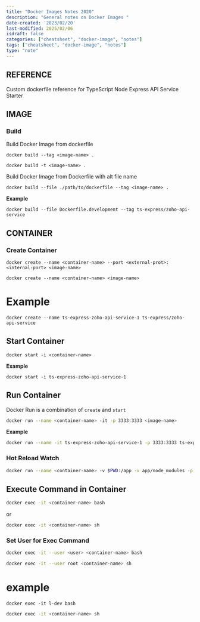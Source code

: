 ```yaml
---
title: "Docker Images Notes 2020"
description: "General notes on Docker Images "
date-created: '2023/02/20'
last-modified: 2025/02/06
isdraft: false
categories: ["cheatsheet", "docker-image", "notes"]
tags: ["cheatsheet", "docker-image", "notes"]
type: "note"
---
```


## REFERENCE  

Custom dockerfile reference for TypeScript Node Express API Service Starter

## IMAGE

### Build

Build Docker Image from dockerfile

`docker build --tag <image-name> .`

`docker build -t <image-name> .`  

Build Docker Image from Dockerfile with alt file name

`docker build --file ./path/to/dockerfile --tag <image-name> .`

**Example**

`docker build --file Dockerfile.development --tag ts-express/zoho-api-service`

## CONTAINER 

### Create Container

`docker create --name <container-name> --port <external-prot>:<internal-port> <image-name>`

`docker create --name <container-name> <image-name>`

  

# Example

`docker create --name ts-express-zoho-api-service-1 ts-express/zoho-api-service`

  
  

## Start Container

`docker start -i <container-name>`

**Example**

`docker start -i ts-express-zoho-api-service-1`

  

## Run Container

Docker Run is a combination of `create` and `start`

```sh
docker run --name <container-name> -it -p 3333:3333 <image-name>
```

  

**Example**

```sh
docker run --name -it ts-express-zoho-api-service-1 -p 3333:3333 ts-express/zoho-api-service
```

  
### Hot Reload Watch


```sh
docker run --name <container-name> -v $PWD:/app -v app/node_modules -p 3333:3333 <image-name>

```

  

## Execute Command in Container

```sh 
docker exec -it <container-name> bash
```
or
```sh 
docker exec -it <container-name> sh
```

### Set User for Exec Command

```sh
docker exec -it --user <user> <container-name> bash
```

```sh
docker exec -it --user root <container-name> sh
```

# example

`docker exec -it l-dev bash`

```sh 
docker exec -it <container-name> sh
```